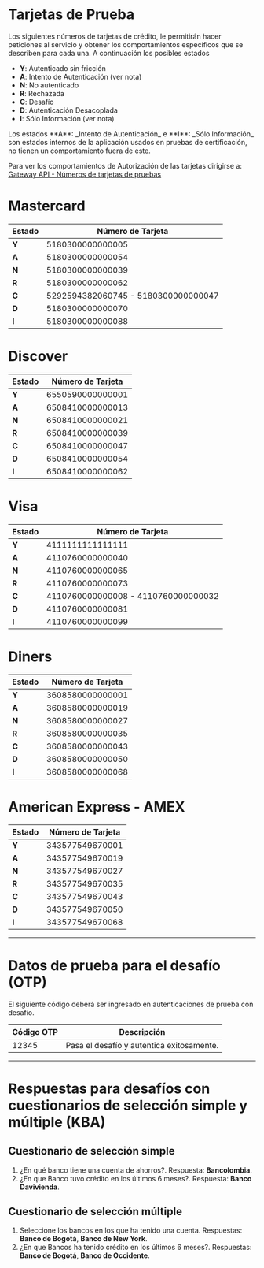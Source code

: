 # Tarjetas de Prueba

Los siguientes números de tarjetas de crédito, le permitirán hacer peticiones al servicio y obtener los comportamientos específicos que se describen para cada una. A continuación los posibles estados

* **Y**: Autenticado sin fricción
* **A**: Intento de Autenticación (ver nota)
* **N**: No autenticado
* **R**: Rechazada
* **C**: Desafío
* **D**: Autenticación Desacoplada
* **I**: Sólo Información (ver nota)

<Note>
Los estados **A**: _Intento de Autenticación_ e **I**: _Sólo Información_ son estados internos de la aplicación usados en pruebas de certificación, no tienen un comportamiento fuera de este.

Para ver los comportamientos de Autorización de las tarjetas dirigirse a: [Gateway API - Números de tarjetas de pruebas](/gateway/testing-card)
</Note>

# Mastercard

| Estado| Número de Tarjeta                    |
|-------|--------------------------------------|
| **Y** | 5180300000000005                     |
| **A** | 5180300000000054                     |
| **N** | 5180300000000039                     |
| **R** | 5180300000000062                     |
| **C** | 5292594382060745 - 5180300000000047  |
| **D** | 5180300000000070                     |
| **I** | 5180300000000088                     |


# Discover

| Estado| Número de Tarjeta   |
|-------|---------------------|
| **Y** | 6550590000000001    |
| **A** | 6508410000000013    |
| **N** | 6508410000000021    |
| **R** | 6508410000000039    |
| **C** | 6508410000000047    |
| **D** | 6508410000000054    |
| **I** | 6508410000000062    |


# Visa

| Estado| Número de Tarjeta                    |
|-------|--------------------------------------|
| **Y** | 4111111111111111                     |
| **A** | 4110760000000040                     |
| **N** | 4110760000000065                     |
| **R** | 4110760000000073                     |
| **C** | 4110760000000008 - 4110760000000032  |
| **D** | 4110760000000081                     |
| **I** | 4110760000000099                     |


# Diners

| Estado| Número de Tarjeta  |
|-------|--------------------|
| **Y** | 3608580000000001   |
| **A** | 3608580000000019   |
| **N** | 3608580000000027   |
| **R** | 3608580000000035   |
| **C** | 3608580000000043   |
| **D** | 3608580000000050   |
| **I** | 3608580000000068   |

# American Express - AMEX

| Estado| Número de Tarjeta  |
|-------|--------------------|
| **Y** | 343577549670001   |
| **A** | 343577549670019   |
| **N** | 343577549670027   |
| **R** | 343577549670035   |
| **C** | 343577549670043   |
| **D** | 343577549670050   |
| **I** | 343577549670068   |

---

# Datos de prueba para el desafío (OTP)

El siguiente código deberá ser ingresado en autenticaciones de prueba con desafío.

Código OTP | Descripción                               |
-----------|-------------------------------------------|
 12345     | Pasa el desafío y autentica exitosamente. |  

---

 # Respuestas para desafíos con cuestionarios de selección simple y múltiple (KBA)

 ## Cuestionario de selección simple

 1. ¿En qué banco tiene una cuenta de ahorros?. Respuesta: **Bancolombia**.
 2. ¿En que Banco tuvo crédito en los últimos 6 meses?. Respuesta: **Banco Davivienda**.

 ## Cuestionario de selección múltiple

1. Seleccione los bancos en los que ha tenido una cuenta. Respuestas: **Banco de Bogotá**, **Banco de New York**.
2. ¿En que Bancos ha tenido crédito en los últimos 6 meses?. Respuestas: **Banco de Bogotá**, **Banco de Occidente**.

